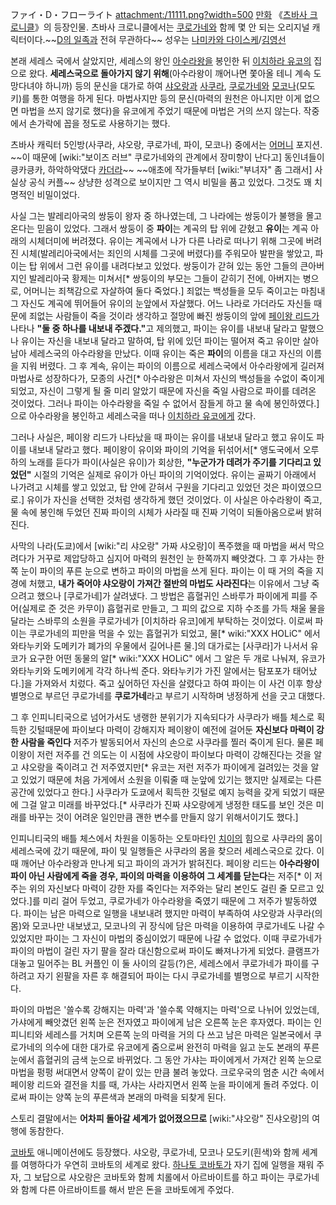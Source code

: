ファイ・D・フローライト
attachment:/11111.png?width=500
[[만화]] 《[[츠바사 크로니클]]》의 등장인물. 츠바사 크로니클에서는 [[쿠로가네]]와 함께 몇 안 되는 오리지널 캐릭터이다.~~[[D의 일족]]과 전혀 무관하다~~ 성우는 [[나미카와 다이스케]]/[[김영선]]

본래 세레스 국에서 살았지만, 세레스의 왕인 [[아수라왕]]을 봉인한 뒤 [[이치하라 유코]]의 집으로 왔다. '''세레스국으로 돌아가지 않기 위해'''(아수라왕이 깨어나면 쫓아올 테니 계속 도망다녀야 하니까) 등의 문신을 대가로 하여 [[샤오랑]]과 [[사쿠라]], [[쿠로가네]]와 [[모코나]](모도키)를 통한 여행을 하게 된다. 마법사지만 등의 문신(마력의 원천은 아니지만 이게 없으면 마법을 쓰지 않기로 했다)을 유코에게 주었기 때문에 마법은 거의 쓰지 않는다. 작중에서 손가락에 꼽을 정도로 사용하기는 했다.

츠바사 캐릭터 5인방(사쿠라, 샤오랑, 쿠로가네, 파이, 모코나) 중에서는 [[어머니]] 포지션. ~~이 때문에 [wiki:"보이즈 러브" 쿠로가네와의 관계에서 장미향이 난다고] 동인녀들이 킁카킁카, 하악하악댔다 [[카더라]]~~ ~~애초에 작가들부터 [wiki:"부녀자" 좀 그래서] 사실상 공식 커플~~ 상냥한 성격으로 보이지만 그 역시 비밀을 품고 있었다. 그것도 꽤 치명적인 비밀이었다.

사실 그는 발레리아국의 쌍둥이 왕자 중 하나였는데, 그 나라에는 쌍둥이가 불행을 몰고 온다는 믿음이 있었다. 그래서 쌍둥이 중 '''파이'''는 계곡의 탑 위에 갇혔고 '''유이'''는 계곡 아래의 시체더미에 버려졌다. 유이는 계곡에서 나가 다른 나라로 떠나기 위해 그곳에 버려진 시체(발레리아국에서는 죄인의 시체를 그곳에 버렸다)를 주워모아 발판을 쌓았고, 파이는 탑 위에서 그런 유이를 내려다보고 있었다. 쌍둥이가 갇혀 있는 동안 그들의 큰아버지인 발레리아국 황제는 미쳐서[* 쌍둥이의 부모는 그들이 갇히기 전에, 아버지는 병으로, 어머니는 죄책감으로 자살하여 둘다 죽었다.] 죄없는 백성들을 모두 죽이고는 마침내 그 자신도 계곡에 뛰어들어 유이의 눈앞에서 자살했다. 어느 나라로 가더라도 자신들 때문에 죄없는 사람들이 죽을 것이라 생각하고 절망에 빠진 쌍둥이의 앞에 [[페이왕 리드]]가 나타나 '''"둘 중 하나를 내보내 주겠다."'''고 제의했고, 파이는 유이를 내보내 달라고 말했으나 유이는 자신을 내보내 달라고 말하여, 탑 위에 있던 파이는 떨어져 죽고 유이만 살아남아 세레스국의 아수라왕을 만났다. 이때 유이는 죽은 '''파이'''의 이름을 대고 자신의 이름을 지워 버렸다. 그 후 계속, 유이는 파이의 이름으로 세레스국에서 아수라왕에게 길러져 마법사로 성장하다가, 모종의 사건[* 아수라왕은 미쳐서 자신의 백성들을 수없이 죽이게 되었고, 자신이 그렇게 될 줄 미리 알았기 때문에 자신을 죽일 사람으로 파이를 데려온 것이었다. 그러나 파이는 아수라왕을 죽일 수 없어서 잠들게 하고 물 속에 봉인하였다.]으로 아수라왕을 봉인하고 세레스국을 떠나 [[이치하라 유코]]에게 갔다.

그러나 사실은, 페이왕 리드가 나타났을 때 파이는 유이를 내보내 달라고 했고 유이도 파이를 내보내 달라고 했다. 페이왕이 유이와 파이의 기억을 뒤섞어서[* 앵도국에서 오루하의 노래를 듣다가 파이(사실은 유이)가 회상한, '''"누군가가 데려가 주기를 기다리고 있었던"''' 시절의 기억은 실제로 유이가 아닌 파이의 기억이었다. 유이는 골짜기 아래에서 나가려고 시체를 쌓고 있었고, 탑 안에 갇혀서 구원을 기다리고 있었던 것은 파이였으므로.] 유이가 자신을 선택한 것처럼 생각하게 했던 것이었다. 이 사실은 아수라왕이 죽고, 물 속에 봉인해 두었던 진짜 파이의 시체가 사라질 때 진짜 기억이 되돌아옴으로써 밝혀진다.

사막의 나라(도쿄)에서 [wiki:"리 샤오랑" 가짜 샤오랑]이 폭주했을 때 마법을 써서 막으려다가 거꾸로 제압당하고 심지어 마력의 원천인 눈 한쪽까지 빼앗겼다. 그 후 가샤는 한쪽 눈이 파이의 푸른 눈으로 변하고 파이의 마법을 쓰게 된다. 파이는 이 때 거의 죽을 지경에 처했고, '''내가 죽어야 샤오랑이 가져간 절반의 마법도 사라진다'''는 이유에서 그냥 죽으려고 했으나 [쿠로가네]가 살려냈다. 그 방법은 흡혈귀인 스바루가 파이에게 피를 주어(실제로 준 것은 카무이) 흡혈귀로 만들고, 그 피의 값으로 지하 수조를 가득 채울 물을 달라는 스바루의 소원을 쿠로가네가 [이치하라 유코]에게 부탁하는 것이었다. 이로써 파이는 쿠로가네의 피만을 먹을 수 있는 흡혈귀가 되었고, 물[* wiki:"XXX HOLiC" 에서 와타누키와 도메키가 폐가의 우물에서 길어나른 물.]의 대가로는 [사쿠라]가 나서서 유코가 요구한 어떤 동물의 알[* wiki:"XXX HOLiC" 에서 그 알은 두 개로 나눠져, 유코가 와타누키와 도메키에게 각각 하나씩 준다. 와타누키가 가진 알에서는 탐포포가 태어났다.]을 가져와서 치렀다.
죽고 싶어하던 자신을 살렸다고 하여 파이는 이 사건 이후 항상 별명으로 부르던 쿠로가네를 '''쿠로가네'''라고 부르기 시작하며 냉정하게 선을 긋고 대했다.

그 후 인피니티국으로 넘어가서도 냉랭한 분위기가 지속되다가 사쿠라가 배틀 체스로 획득한 깃털때문에 파이보다 마력이 강해지자 페이왕이 예전에 걸어둔 '''자신보다 마력이 강한 사람을 죽인다''' 저주가 발동되어서 자신의 손으로 사쿠라를 찔러 죽이게 된다. 물론 페이왕이 저런 저주를 건 의도는 이 시점에 샤오랑이 파이보다 마력이 강해진다는 것을 알고 샤오랑을 죽이려고 건 저주였지만[* 유코는 저런 저주가 파이에게 걸려있는 것을 알고 있었기 때문에 처음 가게에서 소원을 이뤄줄 때 눈앞에 있기는 했지만 실제로는 다른 공간에 있었다고 한다.] 사쿠라가 도쿄에서 획득한 깃털로 예지 능력을 갖게 되었기 때문에 그걸 알고 미래를 바꾸었다.[* 사쿠라가 진짜 샤오랑에게 냉정한 태도를 보인 것은 미래를 바꾸는 것이 어려운 일인만큼 괜한 변수를 만들지 않기 위해서이기도 했다.]

인피니티국의 배틀 체스에서 차원을 이동하는 오토마타인 [[치이]]의 힘으로 사쿠라의 몸이 세레스국에 갔기 때문에, 파이 및 일행들은 사쿠라의 몸을 찾으러 세레스국으로 갔다. 이때 깨어난 아수라왕과 만나게 되고 파이의 과거가 밝혀진다. 페이왕 리드는 '''아수라왕이 파이 아닌 사람에게 죽을 경우, 파이의 마력을 이용하여 그 세계를 닫는다'''는 저주[* 이 저주는 위의 자신보다 마력이 강한 자를 죽인다는 저주와는 달리 본인도 걸린 줄 모르고 있었다.]를 미리 걸어 두었고, 쿠로가네가 아수라왕을 죽였기 때문에 그 저주가 발동하였다. 파이는 남은 마력으로 일행을 내보내려 했지만 마력이 부족하여 샤오랑과 사쿠라(의 몸)와 모코나만 내보냈고, 모코나의 귀 장식에 담은 마력을 이용하여 쿠로가네도 나갈 수 있었지만 파이는 그 자신이 마법의 중심이었기 때문에 나갈 수 없었다. 이때 쿠로가네가 파이의 마법이 걸린 자기 팔을 잘라 대신함으로써 파이도 빠져나가게 되었다. 클램프가 대놓고 밀어주는 BL 커플인 이 둘 사이의 갈등(?)은, 세레스에서 쿠로가네가 파이를 구하려고 자기 왼팔을 자른 후 해결되어 파이는 다시 쿠로가네를 별명으로 부르기 시작한다.

파이의 마법은 '쓸수록 강해지는 마력'과 '쓸수록 약해지는 마력'으로 나뉘어 있었는데, 가샤에게 빼앗겼던 왼쪽 눈은 전자였고 파이에게 남은 오른쪽 눈은 후자였다. 파이는 인피니티와 세레스를 거치며 오른쪽 눈의 마력을 거의 다 쓰고 남은 마력은 일본국에서 쿠로가네의 의수에 대한 대가로 유코에게 줌으로써 완전히 마력을 잃고 눈도 본래의 푸른 눈에서 흡혈귀의 금색 눈으로 바뀌었다. 그 동안 가샤는 파이에게서 가져간 왼쪽 눈으로 마법을 펑펑 써대면서 양쪽이 같이 있는 만큼 불려 놓았다. 크로우국의 멈춘 시간 속에서 페이왕 리드와 결전을 치를 때, 가샤는 사라지면서 왼쪽 눈을 파이에게 돌려 주었다. 이로써 파이는 양쪽 눈의 푸른색과 본래의 마력을 되찾게 된다.

스토리 결말에서는 '''어차피 돌아갈 세계가 없어졌으므로''' [wiki:"샤오랑" 진샤오랑]의 여행에 동참한다.

[[코바토]] 애니메이션에도 등장했다. 샤오랑, 쿠로가네, 모코나 모도키(흰색)와 함께 세계를 여행하다가 우연히 코바토의 세계로 왔다. [[하나토 코바토]]가 자기 집에 일행을 재워 주자, 그 보답으로 샤오랑은 코바토와 함께 치롤에서 아르바이트를 하고 파이는 쿠로가네와 함께 다른 아르바이트를 해서 받은 돈을 코바토에게 주었다.
